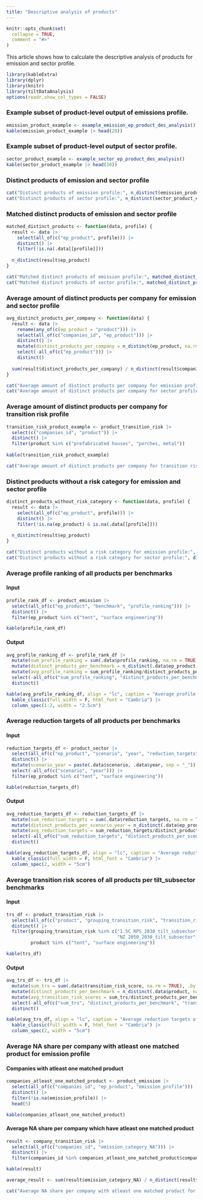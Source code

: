```yaml
---
title: "Descriptive analysis of products"
---
```


```r
knitr::opts_chunk$set(
  collapse = TRUE,
  comment = "#>"
)
```

This article shows how to calculate the descriptive analysis of products for 
emission and sector profile.

```r
library(kableExtra)
library(dplyr)
library(knitr)
library(tiltDataAnalysis)
options(readr.show_col_types = FALSE)
```

### Example subset of product-level output of emissions profile.

```r
emission_product_example <- example_emission_ep_product_des_analysis()
kable(emission_product_example |> head(20))
```

### Example subset of product-level output of sector profile.

```r
sector_product_example <- example_sector_ep_product_des_analysis()
kable(sector_product_example |> head(20))
```

### Distinct products of emission and sector profile

```r
cat("Distinct products of emission profile:", n_distinct(emission_product_example$ep_product))
cat("Distinct products of sector profile:", n_distinct(sector_product_example$ep_product))
```

### Matched distinct products of emission and sector profile

```r
matched_distinct_products <- function(data, profile) {
  result <- data |>
    select(all_of(c("ep_product", profile))) |>
    distinct() |>
    filter(!is.na(.data[[profile]]))
  
  n_distinct(result$ep_product)
}
```

```r
cat("Matched distinct products of emission profile:", matched_distinct_products(emission_product_example, "emission_profile"))
cat("Matched distinct products of sector profile:", matched_distinct_products(sector_product_example, "sector_profile"))
```

### Average amount of distinct products per company for emission and sector profile

```r
avg_distinct_products_per_company <- function(data) {
  result <- data |>
    rename(any_of(c(ep_product = "product"))) |>
    select(all_of(c("companies_id", "ep_product"))) |>
    distinct() |>
    mutate(distinct_products_per_company = n_distinct(ep_product, na.rm = TRUE), .by = "companies_id") |>
    select(-all_of(c("ep_product"))) |>
    distinct()
  
  sum(result$distinct_products_per_company) / n_distinct(result$companies_id)
}
```

```r
cat("Average amount of distinct products per company for emission profile:", avg_distinct_products_per_company(emission_product_example))
cat("Average amount of distinct products per company for sector profile:", avg_distinct_products_per_company(sector_product_example))
```

### Average amount of distinct products per company for transition risk profile

```r
transition_risk_product_example <- product_transition_risk |>
  select(c("companies_id", "product")) |> 
  distinct() |>
  filter(product %in% c("prefabricated houses", "porches, metal"))
  
kable(transition_risk_product_example)
```

```r
cat("Average amount of distinct products per company for transition risk profile:", avg_distinct_products_per_company(transition_risk_product_example))
```

### Distinct products without a risk category for emission and sector profile

```r
distinct_products_without_risk_category <- function(data, profile) {
  result <- data |>
    select(all_of(c("ep_product", profile))) |>
    distinct() |>
    filter(!is.na(ep_product) & is.na(.data[[profile]]))
  
  n_distinct(result$ep_product)
}
```

```r
cat("Distinct products without a risk category for emission profile:", distinct_products_without_risk_category(emission_product_example, "emission_profile"))
cat("Distinct products without a risk category for sector profile:", distinct_products_without_risk_category(sector_product_example, "sector_profile"))
```

### Average profile ranking of all products per benchmarks

#### Input

```r
profile_rank_df <- product_emission |>
  select(all_of(c("ep_product", "benchmark", "profile_ranking"))) |>
  distinct() |>
  filter(ep_product %in% c("tent", "surface engineering"))
```

```r
kable(profile_rank_df)
```

#### Output

```r
avg_profile_ranking_df <- profile_rank_df |>
  mutate(sum_profile_ranking = sum(.data$profile_ranking, na.rm = TRUE), .by = "benchmark") |>
  mutate(distinct_products_per_benchmark = n_distinct(.data$ep_product, na.rm = TRUE), .by = "benchmark") |>
  mutate(avg_profile_ranking = sum_profile_ranking/distinct_products_per_benchmark) |>
  select(-all_of(c("sum_profile_ranking", "distinct_products_per_benchmark", "profile_ranking", "ep_product"))) |>
  distinct()
```

```r
kable(avg_profile_ranking_df, align = "lc", caption = "Average profile ranking of all products per benchmarks", escape = F) |>
  kable_classic(full_width = F, html_font = "Cambria") |>
  column_spec(1:2, width = "2.5cm")
```

### Average reduction targets of all products per benchmarks

#### Input

```r
reduction_targets_df <- product_sector |>
  select(all_of(c("ep_product", "scenario", "year", "reduction_targets"))) |>
  distinct() |>
  mutate(scenario_year = paste(.data$scenario, .data$year, sep = "_")) |>
  select(-all_of(c("scenario", "year"))) |>
  filter(ep_product %in% c("tent", "surface engineering"))
```

```r
kable(reduction_targets_df)
```

#### Output

```r
avg_reduction_targets_df <- reduction_targets_df |>
  mutate(sum_reduction_targets = sum(.data$reduction_targets, na.rm = TRUE), .by = "scenario_year") |>
  mutate(distinct_products_per_scenario_year = n_distinct(.data$ep_product, na.rm = TRUE), .by = "scenario_year") |>
  mutate(avg_reduction_targets = sum_reduction_targets/distinct_products_per_scenario_year) |>
  select(-all_of(c("sum_reduction_targets", "distinct_products_per_scenario_year", "reduction_targets", "ep_product"))) |>
  distinct()
```

```r
kable(avg_reduction_targets_df, align = "lc", caption = "Average reduction targets of all products per benchmarks", escape = F) |>
  kable_classic(full_width = F, html_font = "Cambria") |>
  column_spec(2, width = "5cm")
```

### Average transition risk scores of all products per tilt_subsector benchmarks

#### Input

```r
trs_df <- product_transition_risk |>
  select(all_of(c("product", "grouping_transition_risk", "transition_risk_score"))) |>
  distinct() |>
  filter(grouping_transition_risk %in% c("1.5C RPS_2030_tilt_subsector", "1.5C RPS_2050_tilt_subsector",
                                         "NZ 2050_2030_tilt_subsector", "NZ 2050_2050_tilt_subsector"),
         product %in% c("tent", "surface engineering"))
```

```r
kable(trs_df)
```

#### Output

```r
avg_trs_df <- trs_df |>
  mutate(sum_trs = sum(.data$transition_risk_score, na.rm = TRUE), .by = "grouping_transition_risk") |>
  mutate(distinct_products_per_benchmark = n_distinct(.data$product, na.rm = TRUE), .by = "grouping_transition_risk") |>
  mutate(avg_transition_risk_scores = sum_trs/distinct_products_per_benchmark) |>
  select(-all_of(c("sum_trs", "distinct_products_per_benchmark", "transition_risk_score", "product"))) |>
  distinct()
```

```r
kable(avg_trs_df, align = "lc", caption = "Average reduction targets of all products per benchmarks", escape = F) |>
  kable_classic(full_width = F, html_font = "Cambria") |>
  column_spec(2, width = "5cm")
```

### Average NA share per company with atleast one matched product for emission profile

#### Companies with atleast one matched product

```r
companies_atleast_one_matched_product <- product_emission |>
  select(all_of(c("companies_id", "ep_product", "emission_profile"))) |>
  distinct() |>
  filter(!is.na(emission_profile)) |>
  head(5)
```

```r
kable(companies_atleast_one_matched_product)
```

#### Average NA share per company which have atleast one matched product

```r
result <- company_transition_risk |>
  select(all_of(c("companies_id", "emission_category_NA"))) |>
  distinct() |>
  filter(companies_id %in% companies_atleast_one_matched_product$companies_id)
```

```r
kable(result)
```

```r
average_result <- sum(result$emission_category_NA) / n_distinct(result$companies_id)
```

```r
cat("Average NA share per company with atleast one matched product for emission profile:", average_result)
```
